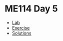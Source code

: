# ME114 Day 5

* [Lab](ME114_lab5.html)
* [Exercise](ME114_exercise5_LASTNAME_FIRSTNAME.html)
* [Solutions](ME114_solutions5.html)
